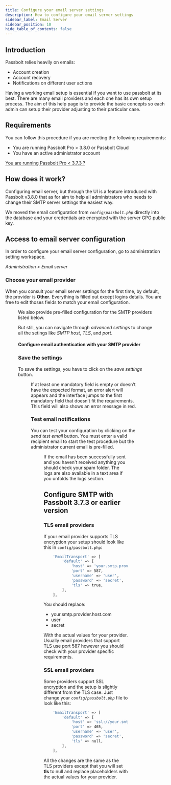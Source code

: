 ```yaml
---
title: Configure your email server settings
description: How to configure your email server settings
sidebar_label: Email Server
sidebar_position: 10
hide_table_of_contents: false
---
```


## Introduction

Passbolt relies heavily on emails:

- Account creation
- Account recovery
- Notifications on different user actions

Having a working email setup is essential if you want to use passbolt at its best. There are many email providers
and each one has its own setup process. The aim of this help page is to provide the basic concepts so each admin
can setup their provider adjusting to their particular case.

## Requirements

You can follow this procedure if you are meeting the following requirements:

- You are running Passbolt Pro > 3.8.0 or Passbolt Cloud
- You have an active administrator account

[You are running Passbolt Pro < 3.7.3 ?](#outdated)

## How does it work?

Configuring email server, but through the UI is a feature introduced with Passbolt v3.8.0 that as for aim to help all administrators who needs to change their SMTP server settings the easiest way.

We moved the email configuration from *`config/passbolt.php`* directly into the database and your credentials are encrypted with the server GPG public key.

## Access to email server configuration

In order to configure your email server configuration, go to administration setting workspace.

*Administration > Email server*

### Choose your email provider

When you consult your email server settings for the first time, by default, the provider is **Other**. Everything is filled out except logins details. You are free to edit thoses fields to match your email configuration.

<Figure
  src="/img/help/2023/07/email_server_settings_v4.png"
  caption="Email Server - Providers"
  alt="Email Server - Providers"
/>

We also provide pre-filled configuration for the SMTP providers listed below.

But still, you can navigate through *advanced settings* to change all the setings like *SMTP host*, *TLS*, and *port*.

#### Configure email authentication with your SMTP provider

<ProviderCardWrapper providers={smtpProviders}/>

### Save the settings

To save the settings, you have to click on the *save settings* button.

<Figure
  src="/img/help/2023/07/email_success_box_v4.png"
  caption="Email Server - Save configuration"
  alt="Email Server - Save configuration"
/>

If at least one mandatory field is empty or doesn’t have the expected format, an error alert will appears and the interface jumps to the first mandatory field that doesn’t fit the requirements. This field will also shows an error message in red.

### Test email notifications

You can test your configuration by clicking on the *send test email* button. You must enter a valid recipient email to start the test procedure but the administrator current email is pre-filled.

<Figure
  src="/img/help/2022/11/email_tests.png"
  caption="Email Server - Test notifications"
  alt="Email Server - Test notifications"
/>

If the email has been successfully sent and you haven't received anything you should check your spam folder.
The logs are also available in a text area if you unfolds the logs section.

## <a name="outdated"></a> Configure SMTP with Passbolt 3.7.3 or earlier version

### TLS email providers

If your email provider supports TLS encryption your setup should look like this in `config/passbolt.php`:

```bash
    'EmailTransport' => [
        'default' => [
            'host' => 'your.smtp.provider.host.com',
            'port' => 587,
            'username' => 'user',
            'password' => 'secret',
            'tls' => true,
        ],
    ],
```

You should replace:

- your.smtp.provider.host.com
- user
- secret

With the actual values for your provider.
Usually email providers that support TLS use port 587 however you should check with your provider specific
requirements.

### SSL email providers

Some providers support SSL encryption and the setup is slightly different from the TLS case. Just change
your *`config/passbolt.php`* file to look like this:

```bash
    'EmailTransport' => [
        'default' => [
            'host' => 'ssl://your.smtp.provider.host.com',
            'port' => 465,
            'username' => 'user',
            'password' => 'secret',
            'tls' => null,
        ],
    ],
```

All the changes are the same as the TLS providers except that you will set **tls** to null and replace placeholders with the actual values for your provider.
